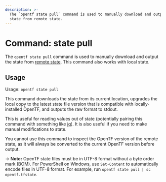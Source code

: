 ```yaml
---
description: >-
  The `opentf state pull` command is used to manually download and output the
  state from remote state.
---
```


# Command: state pull

The `opentf state pull` command is used to manually download and output
the state from [remote state](/docs/language/state/remote). This command also
works with local state.

## Usage

Usage: `opentf state pull`

This command downloads the state from its current location, upgrades the
local copy to the latest state file version that is compatible with
locally-installed OpenTF, and outputs the raw format to stdout.

This is useful for reading values out of state (potentially pairing this
command with something like [jq](https://stedolan.github.io/jq/)). It is
also useful if you need to make manual modifications to state.

You cannot use this command to inspect the OpenTF version of
the remote state, as it will always be converted to the current OpenTF
version before output.

-> **Note:** OpenTF state files must be in UTF-8 format without a byte order mark (BOM). For PowerShell on Windows, use `Set-Content` to automatically encode files in UTF-8 format. For example, run `opentf state pull | sc opentf.tfstate`.
